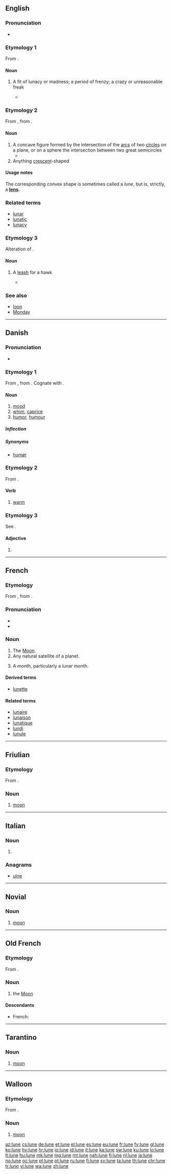 {{also|luñè|Lune|luné}}
==English==

===Pronunciation===
* {{IPA|/luːn/}}

===Etymology 1===
From {{etyl|la|en}} {{term|luna||moon|lang=la}}.

====Noun====
{{en-noun}}

# {{context|obsolete|lang=en}} A fit of lunacy or madness; a period of frenzy; a crazy or unreasonable freak
#* {{quote-book|author=[[w:Shakespeare|Shakespeare]]|passage=These dangerous, unsafe '''lunes''' i' the king.|title=The Winter's Tale|year=1623}}

===Etymology 2===
From {{etyl|fr|en}} {{term|lune|lang=fr}}, from {{etyl|la|en}} {{term|luna|lang=la}}.

====Noun====
{{en-noun}}

# A concave figure formed by the intersection of the [[arc]]s of two [[circle]]s on a plane, or on a sphere the intersection between two great semicircles
#* {{quote-book|year=1984|passage=What he worried about was any eventual convexity, a shrinking, it might be, of the planet itself to some palpable curvature of whatever he would be standing on, so that he would be left sticking out like a projected radius, unsheltered and reeling across the empty '''lunes''' of his tiny sphere.|author=Thomas Pynchon|title=Slow Learner}}
# Anything [[crescent]]-shaped

====Usage notes====
The corresponding convex shape is sometimes called a ''lune'', but is, strictly, a '''[[lens]]'''.

===Related terms===
* [[lunar]]
* [[lunatic]]
* [[lunacy]]

===Etymology 3===
Alteration of {{term|lyon}}.

====Noun====
{{en-noun}}

# {{context|hawking|lang=en}} A [[leash]] for a hawk
#* {{quote-book|year=1485|author=Sir Thomas Malory|title=Le Morte Darthur|section=Book VI|passage=than he was ware of a faucon com over his hede fleyng towarde an hyghe elme, and longe '''lunes''' aboute her feete.}}

===See also===
* [[loon]]
* [[Monday]]

----

==Danish==

===Pronunciation===
* {{IPA|/luːnə/|[ˈluːnə]|lang=da}}

===Etymology 1===
From {{etyl|gml|da}} {{term/t|gml|lūne||lunar phase, caprice}}, from {{etyl|la|da}} {{term/t|la|lūna}}. Cognate with {{etyl|de|-}} {{term|Laune|lang=de}}.

====Noun====
{{da-noun|t|r}}

# [[mood]]
# [[whim]], [[caprice]]
# [[humor]], [[humour]]

=====Inflection=====
{{da-noun-infl|t|r}}

=====Synonyms=====
* {{sense|mood}} [[humør]]

===Etymology 2===
From {{etyl|non|da}} {{term|lugna||to calm|lang=non}}.

====Verb====
{{da-verb|lun|lune|luner|lunede|er/har|lunet}}

# [[warm]]

===Etymology 3===
See {{term|lun||warm|lang=da}}.

====Adjective====
{{head|da|adjective form}}

# {{form of|definite and plural|lun|lang=da}}

----

==French==

===Etymology===
From {{etyl|fro|fr}} {{term|lune|lang=fro}}, from {{etyl|la|fr}} {{term/t|la|lūna}}.

===Pronunciation===
* {{IPA|/lyn/|lang=fr}}
* {{audio|Fr-lune.ogg|audio|lang=fr}}

===Noun===
{{fr-noun|f}}

# The [[Moon]].
# Any natural satellite of a planet.
# {{label|fr|literary}} A month, particularly a lunar month.

====Derived terms====
* [[lunette]]

====Related terms====
* [[lunaire]]
* [[lunaison]]
* [[lunatique]]
* [[lundi]]
* [[lunule]]

----

==Friulian==

===Etymology===
From {{etyl|la|fur}} {{term|lūna|lang=la|sc=Latn}}.

===Noun===
{{fur-noun|f|pl=lunis}}

# [[moon]]

----

==Italian==

===Noun===
{{head|it|plural}} {{g|f}}

# {{plural of|luna|lang=it}}

===Anagrams===
* [[ulne#Italian|ulne]]

----

==Novial==

===Noun===
{{nov-noun}}

# [[moon]]

----

==Old French==

===Etymology===
From {{etyl|la|fro}} {{term|lūna|lang=la}}.

===Noun===
{{fro-proper noun|f}}

# the [[Moon]]

====Descendants====
* French: {{l|fr|lune}}

----

==Tarantino==

===Noun===
{{head|roa-tar|noun}}

# [[moon]]

----

==Walloon==

===Etymology===
From {{etyl|la|wa}} {{term/t|la|lūna}}.

===Noun===
{{head|wa|noun|g=f}}

# [[moon]]

[[az:lune]]
[[cs:lune]]
[[de:lune]]
[[et:lune]]
[[el:lune]]
[[es:lune]]
[[eu:lune]]
[[fr:lune]]
[[fy:lune]]
[[gl:lune]]
[[ko:lune]]
[[hy:lune]]
[[hr:lune]]
[[io:lune]]
[[id:lune]]
[[it:lune]]
[[ka:lune]]
[[sw:lune]]
[[ku:lune]]
[[lo:lune]]
[[lt:lune]]
[[hu:lune]]
[[mk:lune]]
[[mg:lune]]
[[mt:lune]]
[[nah:lune]]
[[fj:lune]]
[[nl:lune]]
[[ja:lune]]
[[no:lune]]
[[oc:lune]]
[[pl:lune]]
[[pt:lune]]
[[ru:lune]]
[[fi:lune]]
[[sv:lune]]
[[ta:lune]]
[[th:lune]]
[[chr:lune]]
[[tr:lune]]
[[vi:lune]]
[[wa:lune]]
[[zh:lune]]